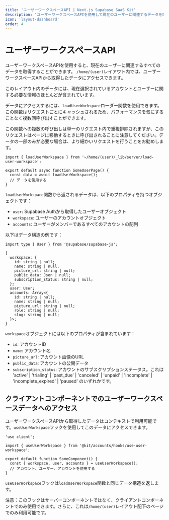 ```yaml
---
title: 'ユーザーワークスペースAPI | Next.js Supabase SaaS Kit'
description: 'ユーザーワークスペースAPIを使用して現在のユーザーに関連するデータを取得する方法'
icon: 'layout-dashboard'
order: 4
---
```


# ユーザーワークスペースAPI

ユーザーワークスペースAPIを使用すると、現在のユーザーに関連するすべてのデータを取得することができます。
`/home/(user)`レイアウト内では、ユーザーワークスペースAPIから取得したデータにアクセスできます。

このレイアウト内のデータには、現在選択されているアカウントとユーザーに関する必要な情報のほとんどが含まれています。

データにアクセスするには、`loadUserWorkspace`ローダー関数を使用できます。この関数はリクエストごとにキャッシュされるため、パフォーマンスを気にすることなく複数回呼び出すことができます。

この関数への複数の呼び出しは単一のリクエスト内で重複排除されますが、このリクエストはページに移動するときに呼び出されることに注意してください。データの一部のみが必要な場合は、より細かいリクエストを行うことをお勧めします。

```tsx
import { loadUserWorkspace } from '~/home/(user)/_lib/server/load-user-workspace';

export default async function SomeUserPage() {
  const data = await loadUserWorkspace();
  // データを使用する
}
```

`loadUserWorkspace`関数から返されるデータは、以下のプロパティを持つオブジェクトです：

- `user`: Supabase Authから取得したユーザーオブジェクト
- `workspace`: ユーザーのアカウントオブジェクト
- `accounts`: ユーザーがメンバーであるすべてのアカウントの配列

以下はデータ構造の例です：

```tsx
import type { User } from '@supabase/supabase-js';

{
  workspace: {
    id: string | null;
    name: string | null;
    picture_url: string | null;
    public_data: Json | null;
    subscription_status: string | null;
  };
  user: User;
  accounts: Array<{
    id: string | null;
    name: string | null;
    picture_url: string | null;
    role: string | null;
    slug: string | null;
  }>;
}
```

`workspace`オブジェクトには以下のプロパティが含まれています：

- `id`: アカウントID
- `name`: アカウント名
- `picture_url`: アカウント画像のURL
- `public_data`: アカウントの公開データ
- `subscription_status`: アカウントのサブスクリプションステータス。これは 'active' | 'trialing' | 'past_due' | 'canceled' | 'unpaid' | 'incomplete' | 'incomplete_expired' | 'paused' のいずれかです。

## クライアントコンポーネントでのユーザーワークスペースデータへのアクセス

ユーザーワークスペースAPIから取得したデータはコンテキストで利用可能です。`useUserWorkspace`フックを使用してこのデータにアクセスできます。

```tsx
'use client';

import { useUserWorkspace } from '@kit/accounts/hooks/use-user-workspace';

export default function SomeComponent() {
  const { workspace, user, accounts } = useUserWorkspace();
  // アカウント、ユーザー、アカウントを使用する
}
```

`useUserWorkspace`フックは`loadUserWorkspace`関数と同じデータ構造を返します。

注意：このフックはサーバーコンポーネントではなく、クライアントコンポーネントでのみ使用できます。さらに、これは`/home/(user)`レイアウト配下のページでのみ利用可能です。
